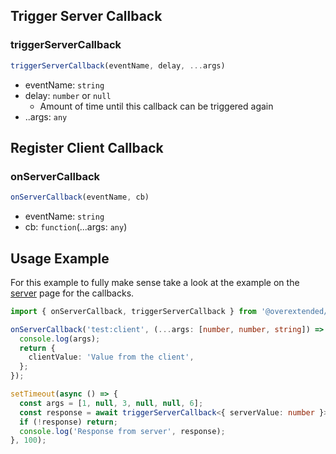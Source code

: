 ## Trigger Server Callback

### triggerServerCallback

```ts
triggerServerCallback(eventName, delay, ...args)
```

- eventName: `string`
- delay: `number` or `null`
  - Amount of time until this callback can be triggered again
- ..args: `any`

## Register Client Callback

### onServerCallback

```ts
onServerCallback(eventName, cb)
```

- eventName: `string`
- cb: `function`(...args: `any`)

## Usage Example

For this example to fully make sense take a look at the example on the [server](./Server#usage-example) page for the callbacks.

```ts
import { onServerCallback, triggerServerCallback } from '@overextended/ox_lib/client'
```

```ts
onServerCallback('test:client', (...args: [number, number, string]) => {
  console.log(args);
  return {
    clientValue: 'Value from the client',
  };
});
```

```ts
setTimeout(async () => {
  const args = [1, null, 3, null, null, 6];
  const response = await triggerServerCallback<{ serverValue: number }>('test:server', 1, args);
  if (!response) return;
  console.log('Response from server', response);
}, 100);
```
